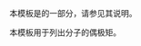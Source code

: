 {{Documentation subpage}}
本模板是{{tl|Chembox}}的一部分，请参见其说明。

本模板用于列出分子的偶极矩。

<includeonly>
[[Category:化学信息框模板|{{PAGENAME}}]]
</includeonly>